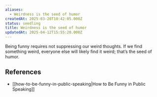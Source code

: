 ```yaml
---
aliases:
  - Weirdness is the seed of humor
createdAt: 2025-03-20T10:42:05.000Z
status: seedling
title: Weirdness is the seed of humor
updatedAt: 2025-04-12T15:55:20.000Z
---
```

Being funny requires not suppressing our weird thoughts. If we find something weird, everyone else will likely find it weird; that’s the seed of humor.

## References

- [[how-to-be-funny-in-public-speaking|How to Be Funny in Public Speaking]]
